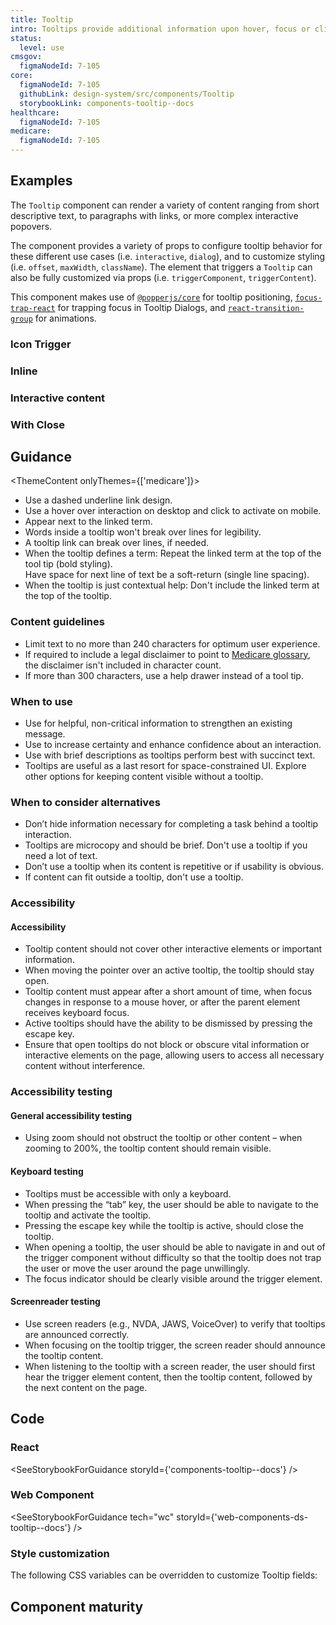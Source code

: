 ```yaml
---
title: Tooltip
intro: Tooltips provide additional information upon hover, focus or click. The information should be contextual, useful, and nonessential information.
status:
  level: use
cmsgov:
  figmaNodeId: 7-105
core:
  figmaNodeId: 7-105
  githubLink: design-system/src/components/Tooltip
  storybookLink: components-tooltip--docs
healthcare:
  figmaNodeId: 7-105
medicare:
  figmaNodeId: 7-105
---
```


## Examples

The `Tooltip` component can render a variety of content ranging from short descriptive text, to paragraphs with links, or more complex interactive popovers.

The component provides a variety of props to configure tooltip behavior for these different use cases (i.e. `interactive`, `dialog`), and to customize styling (i.e. `offset`, `maxWidth`, `className`). The element that triggers a `Tooltip` can also be fully customized via props (i.e. `triggerComponent`, `triggerContent`).

This component makes use of [`@popperjs/core`](https://popper.js.org/docs/v2/) for tooltip positioning, [`focus-trap-react`](https://github.com/focus-trap/focus-trap-react#readme) for trapping focus in Tooltip Dialogs, and [`react-transition-group`](http://reactcommunity.org/react-transition-group/css-transition) for animations.

### Icon Trigger

<StorybookExample
  componentName="icon tooltip"
  sourceFilePath="components/Tooltip/Tooltip.tsx"
  storyId="components-tooltip--icon-trigger"
/>

### Inline

<StorybookExample
  componentName="inline tooltip"
  sourceFilePath="components/Tooltip/Tooltip.tsx"
  storyId="components-tooltip--inline-trigger"
/>

### Interactive content

<StorybookExample
  componentName="interactive tooltip"
  sourceFilePath="components/Tooltip/Tooltip.tsx"
  storyId="components-tooltip--interactive-content"
  minHeight={350}
/>

### With Close

<StorybookExample
  componentName="tooltip with close"
  sourceFilePath="components/Tooltip/Tooltip.tsx"
  storyId="components-tooltip--tooltip-with-close-button"
  minHeight={350}
/>

## Guidance

<ThemeContent onlyThemes={['medicare']}>

- Use a dashed underline link design.
- Use a hover over interaction on desktop and click to activate on mobile.
- Appear next to the linked term.
- Words inside a tooltip won't break over lines for legibility.
- A tooltip link can break over lines, if needed.
- When the tooltip defines a term: Repeat the linked term at the top of the tool tip (bold styling).<br />
  Have space for next line of text be a soft-return (single line spacing).
- When the tooltip is just contextual help: Don't include the linked term at the top of the tooltip.

### Content guidelines

- Limit text to no more than 240 characters for optimum user experience.
- If required to include a legal disclaimer to point to [Medicare glossary](https://www.medicare.gov/glossary), the disclaimer isn't included in character count.
- If more than 300 characters, use a help drawer instead of a tool tip.

</ThemeContent>

### When to use

- Use for helpful, non-critical information to strengthen an existing message.
- Use to increase certainty and enhance confidence about an interaction.
- Use with brief descriptions as tooltips perform best with succinct text.
- Tooltips are useful as a last resort for space-constrained UI. Explore other options for keeping content visible without a tooltip.

### When to consider alternatives

- Don’t hide information necessary for completing a task behind a tooltip interaction.
- Tooltips are microcopy and should be brief. Don't use a tooltip if you need a lot of text.
- Don’t use a tooltip when its content is repetitive or if usability is obvious.
- If content can fit outside a tooltip, don't use a tooltip.

### Accessibility

#### Accessibility 
- Tooltip content should not cover other interactive elements or important information.
- When moving the pointer over an active tooltip, the tooltip should stay open.
- Tooltip content must appear after a short amount of time, when focus changes in response to a mouse hover, or after the parent element receives keyboard focus.
- Active tooltips should have the ability to be dismissed by pressing the escape key. 
- Ensure that open tooltips do not block or obscure vital information or interactive elements on the page, allowing users to access all necessary content without interference.

### Accessibility testing

#### General accessibility testing
- Using zoom should not obstruct the tooltip or other content – when zooming to 200%, the tooltip content should remain visible.

#### Keyboard testing
- Tooltips must be accessible with only a keyboard. 
- When pressing the “tab” key, the user should be able to navigate to the tooltip and activate the tooltip.
- Pressing the escape key while the tooltip is active, should close the tooltip.
- When opening a tooltip, the user should be able to navigate in and out of the trigger component without difficulty so that the tooltip does not trap the user or move the user around the page unwillingly. 
- The focus indicator should be clearly visible around the trigger element. 

#### Screenreader testing
- Use screen readers (e.g., NVDA, JAWS, VoiceOver) to verify that tooltips are announced correctly.
- When focusing on the tooltip trigger, the screen reader should announce the tooltip content.
- When listening to the tooltip with a screen reader, the user should first hear the trigger element content, then the tooltip content, followed by the next content on the page.

## Code

### React

<SeeStorybookForGuidance storyId={'components-tooltip--docs'} />

### Web Component

<SeeStorybookForGuidance tech="wc" storyId={'web-components-ds-tooltip--docs'} />

### Style customization

The following CSS variables can be overridden to customize Tooltip fields:

<ComponentThemeOptions componentname="tooltip" />

## Component maturity

<MaturityChecklist
  a11yStandards={true}
  color={true}
  forcedColors={true}
  screenReaders={true}
  keyboardNavigable={true}
  storybook={true}
  responsive={true}
  spanish={null}
  completeUiKit={false}
  responsiveUiKit={false}
  tokensInCode={true}
  tokensInSketch={true}
/>
